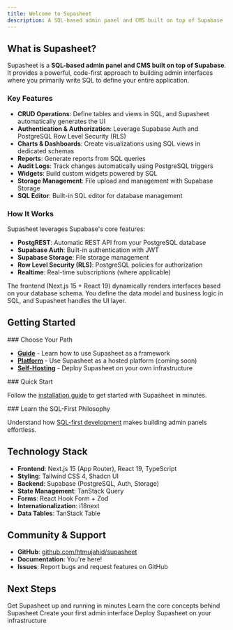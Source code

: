 ```yaml
---
title: Welcome to Supasheet
description: A SQL-based admin panel and CMS built on top of Supabase
---
```



## What is Supasheet?

Supasheet is a **SQL-based admin panel and CMS built on top of Supabase**. It provides a powerful, code-first approach to building admin interfaces where you primarily write SQL to define your entire application.

### Key Features

- **CRUD Operations**: Define tables and views in SQL, and Supasheet automatically generates the UI
- **Authentication & Authorization**: Leverage Supabase Auth and PostgreSQL Row Level Security (RLS)
- **Charts & Dashboards**: Create visualizations using SQL views in dedicated schemas
- **Reports**: Generate reports from SQL queries
- **Audit Logs**: Track changes automatically using PostgreSQL triggers
- **Widgets**: Build custom widgets powered by SQL
- **Storage Management**: File upload and management with Supabase Storage
- **SQL Editor**: Built-in SQL editor for database management

### How It Works

Supasheet leverages Supabase's core features:

- **PostgREST**: Automatic REST API from your PostgreSQL database
- **Supabase Auth**: Built-in authentication with JWT
- **Supabase Storage**: File storage management
- **Row Level Security (RLS)**: PostgreSQL policies for authorization
- **Realtime**: Real-time subscriptions (where applicable)

The frontend (Next.js 15 + React 19) dynamically renders interfaces based on your database schema. You define the data model and business logic in SQL, and Supasheet handles the UI layer.

## Getting Started

<Steps>
<Step>
### Choose Your Path

- **[Guide](/docs/guide)** - Learn how to use Supasheet as a framework
- **[Platform](/docs/platform)** - Use Supasheet as a hosted platform (coming soon)
- **[Self-Hosting](/docs/self-host)** - Deploy Supasheet on your own infrastructure
</Step>

<Step>
### Quick Start

Follow the [installation guide](/docs/guide/installation) to get started with Supasheet in minutes.
</Step>

<Step>
### Learn the SQL-First Philosophy

Understand how [SQL-first development](/docs/guide/sql-first-philosophy) makes building admin panels effortless.
</Step>
</Steps>

## Technology Stack

- **Frontend**: Next.js 15 (App Router), React 19, TypeScript
- **Styling**: Tailwind CSS 4, Shadcn UI
- **Backend**: Supabase (PostgreSQL, Auth, Storage)
- **State Management**: TanStack Query
- **Forms**: React Hook Form + Zod
- **Internationalization**: i18next
- **Data Tables**: TanStack Table

## Community & Support

- **GitHub**: [github.com/htmujahid/supasheet](https://github.com/htmujahid/supasheet)
- **Documentation**: You're here!
- **Issues**: Report bugs and request features on GitHub

## Next Steps

<Cards>
  <Card title="Installation" href="/docs/guide/installation">
    Get Supasheet up and running in minutes
  </Card>
  <Card title="SQL-First Philosophy" href="/docs/guide/sql-first-philosophy">
    Learn the core concepts behind Supasheet
  </Card>
  <Card title="CRUD Operations" href="/docs/guide/crud-operations">
    Create your first admin interface
  </Card>
  <Card title="Self-Hosting" href="/docs/self-host">
    Deploy Supasheet on your infrastructure
  </Card>
</Cards>
